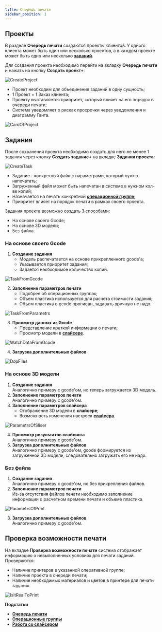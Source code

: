 ```yaml
---
title: Очередь печати
sidebar_position: 1
---
```

## Проекты

В разделе **Очередь печати** создаются проекты клиентов. У одного клиента может быть один или 
несколько проектов, а в каждом проекте может быть одно или несколько [**заданий**](/docs/StartWithMES/PrintQueue/#задания).

Для создания проекта необходимо перейти на вкладку **Очередь печати** и нажать на 
кнопку **Создать проект+**:

![CreateProject](./img/CreateProject.png)

- Проект необходим для объединения заданий в одну сущность;
- 1 Проект = 1 Заказ клиента;
- Проекту выставляется приоритет, который влияет на его порядок в очереди печати;
- Система уведомляет о рисках просрочки через уведомления и диаграмму Ганта.

![CardOfProject](./img/CardOfProject.png)

## Задания 

После сохранения проекта необходимо создать для него не менее 1 задания через кнопку **Создать задание+** 
на вкладке **Задания проекта**:

![CreateTask](./img/CreateTask.png)

- Задание - конкретный файл c параметрами, который нужно напечатать;
- Загруженный файл может быть напечатан в системе в нужном кол-ве копий;
- Назначается на печать конкретной [**операционной группе**](/docs/StartWithMES/PrintQueue/PrintQueueRules/OperationalGroups);
- Приоритет влияет на порядок печати в рамках своего проекта.

Задания проекта возможно создать 3 способами:

- На основе своего Gcode;
- На основе 3D модели;
- Без файла.

### На основе своего Gcode 

1. **Создание задания**
   - Модель распечатается на основе прикрепленного gcode'а;
   - Указывается приоритет задания;
   - Задается необходимое количество копий.

![TaskFromGcode](./img/TaskFromGcode.png)

2. **Заполнение параметров печати**
   - Подобрее об операционных группах;
   - Объем пластика используется для расчета стоимости задания;
   - Объем пластика в gcode прописан, задавать вручную не надо.

![TaskFromParametrs](./img/TaskFromParametrs.png)

3. **Просмотр данных из Gcode**
   - Представление краткой информации о печати;
   - Просмотр модели в [**слайсере**](/docs/Slicer/).

![WatchDataFromGcode](./img/WatchDataFromGcode.png)

4. **Загрузка дополнительных файлов**

![DopFiles](./img/DopFiles.png)

### На основе 3D модели 

1. **Создание задания**\
   Аналогично примеру с gcode'ом, но теперь загружается 3D модель.
2. **Заполнение параметров печати**\
   Аналогично примеру с gcode'ом.
3. **Заполнение параметров слайсера**
   - Отображение 3D модели в **слайсере**;
   - Возможность изменения настроек [**слайсера**](/docs/Slicer/).

![ParametrsOfSliser](./img/ParametrsOfSliser.png)

4. **Просмотр результатов слайсинга**\
   Аналогично примеру с gcode'ом.
5. **Загрузка дополнительных файлов**\
   Аналогично примеру с gcode'ом, gcode формируется из загруженной 3D модели, следовательно загружать его не надо.

### Без файла 

1. **Создание задания**\
   Аналогично примеру с gcode'ом, но без прикрепления файлов.
2. **Заполнение параметров печати**\
   Из-за отсутствия файлов печати необходимо заполнение информации о расчетном времени печати и объеме пластика.

![ParametrsOfPrint](./img/ParametrsOfPrint.png)

3. **Загрузка дополнительных файлов**\
   Аналогично примеру с gcode'ом.

## Проверка возможности печати

На вкладке **Проверка возможности печати** система отображает информацию о невыполненных условиях для печати заданий. Проверяются:

- Наличие принтеров в указанной оперативной группе;
- Наличие проекта в очереди печати;
- Наличие необходимых материалов и цветов в принтере для печати задания.

![IsItRealToPrint](./img/IsItRealToPrint.png)

**Подстатьи**
- [**Очередь печати**](https://mes-docs.onrender.com/docs/StartWithMES/PrintQueue/)
- [**Операционные группы**](https://mes-docs.onrender.com/docs/StartWithMES/PrintQueue/PrintQueueRules/OperationalGroups)
- [**Работа со слайсером**](https://mes-docs.onrender.com/docs/Slicer/)